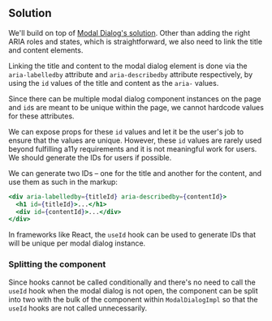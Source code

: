 ## Solution

We'll build on top of [Modal Dialog's solution](/questions/user-interface/modal-dialog/solution). Other than adding the right ARIA roles and states, which is straightforward, we also need to link the title and content elements.

Linking the title and content to the modal dialog element is done via the `aria-labelledby` attribute and `aria-describedby` attribute respectively, by using the `id` values of the title and content as the `aria-` values.

Since there can be multiple modal dialog component instances on the page and `id`s are meant to be unique within the page, we cannot hardcode values for these attributes.

We can expose props for these `id` values and let it be the user's job to ensure that the values are unique. However, these `id` values are rarely used beyond fulfilling a11y requirements and it is not meaningful work for users. We should generate the IDs for users if possible.

We can generate two IDs – one for the title and another for the content, and use them as such in the markup:

```jsx
<div aria-labelledby={titleId} aria-describedby={contentId}>
  <h1 id={titleId}>...</h1>
  <div id={contentId}>...</div>
</div>
```

In frameworks like React, the `useId` hook can be used to generate IDs that will be unique per modal dialog instance.

### Splitting the component

Since hooks cannot be called conditionally and there's no need to call the `useId` hook when the modal dialog is not open, the component can be split into two with the bulk of the component within `ModalDialogImpl` so that the `useId` hooks are not called unnecessarily.
